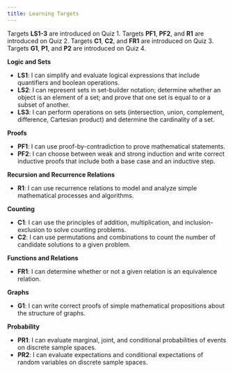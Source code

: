 ```yaml
---
title: Learning Targets
---
```


[Targets **LS1-3** are introduced on Quiz 1. Targets **PF1**, **PF2**, and **R1** are introduced on Quiz 2. Targets **C1**, **C2**, and **FR1** are introduced on Quiz 3. Targets **G1**, **P1**, and **P2** are introduced on Quiz 4.]{.aside}

**Logic and Sets **

- **LS1**: I can simplify and evaluate logical expressions that include quantifiers and boolean operations. 
- **LS2**: I can represent sets in set-builder notation; determine whether an object is an element of a set; and prove that one set is equal to or a subset of another. 
- **LS3**: I can perform operations on sets (intersection, union, complement, difference, Cartesian product) and determine the cardinality of a set. 

**Proofs **

- **PF1**: I can use proof-by-contradiction to prove mathematical statements. 
- **PF2**: I can choose between weak and strong induction and write correct inductive proofs that include both a base case and an inductive step. 

**Recursion and Recurrence Relations**

- **R1**: I can use recurrence relations to model and analyze simple mathematical processes and algorithms. 

**Counting** 

- **C1**: I can use the principles of addition, multiplication, and inclusion-exclusion to solve counting problems. 
- **C2**: I can use permutations and combinations to count the number of candidate solutions to a given problem. 

**Functions and Relations**

- **FR1**: I can determine whether or not a given relation is an equivalence relation. 

**Graphs**

- **G1**: I can write correct proofs of simple mathematical propositions about the structure of graphs. 

**Probability**

- **PR1**: I can evaluate marginal, joint, and conditional probabilities of events on discrete sample spaces. 
- **PR2**: I can evaluate expectations and conditional expectations of random variables on discrete sample spaces. 


